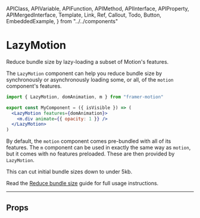 <!-- 👋 Editing this file? Need help? → https://github.com/framer/api-docs/blob/master/CONTRIBUTING.md -->

  APIClass,
  APIVariable,
  APIFunction,
  APIMethod,
  APIInterface,
  APIProperty,
  APIMergedInterface,
  Template,
  Link,
  Ref,
  Callout,
  Todo,
  Button,
  EmbeddedExample,
} from "../../components"


# LazyMotion

<span className="lead">
  Reduce bundle size by lazy-loading a subset of Motion's features.
</span>

<div>

The `LazyMotion` component can help you reduce bundle size by synchronously or asynchronously loading some, or all, of the `motion` component's features.

</div>

```jsx
import { LazyMotion, domAnimation, m } from "framer-motion"

export const MyComponent = ({ isVisible }) => (
  <LazyMotion features={domAnimation}>
    <m.div animate={{ opacity: 1 }} />
  </LazyMotion>
)
```

By default, the `motion` component comes pre-bundled with all of its features. The `m` component can be used in exactly the same way as `motion`, but it comes with no features preloaded. These are then provided by `LazyMotion`.

This can cut initial bundle sizes down to under 5kb.

Read the [Reduce bundle size](guide-reduce-bundle-size) guide for full usage instructions.

---

## Props

<APIProperty name="LazyProps.features" />
<APIProperty name="LazyProps.strict" />

